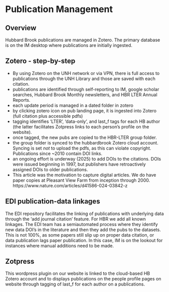 # Publication Management

## Overview

Hubbard Brook publications are managed in Zotero. The primary database is on the IM desktop where publications are initially ingested.

## Zotero - step-by-step

-   By using Zotero on the UNH network or via VPN, there is full access to publications through the UNH Library and those are saved with each citation.
-   publications are identified through self-reporting to IM, google scholar searches, Hubbard Brook Monthly newsletters, and HBR LTER Annual Reports.
-   each update period is managed in a dated folder in zotero
-   by clicking zotero icon on pub landing page, it is ingested into Zotero (full citation plus accessible pdfs)
-   tagging identifies 'LTER', 'data-only', and last_f tags for each HB author (the latter facilitates Zotpress links to each person's profile on the website).
-   once tagged, the new pubs are copied to the HBR-LTER group folder.
-   the group folder is synced to the hubbardbrook Zotero cloud account. Syncing is set *not* to upload the pdfs, as this can violate copyright. Publications since \~2010 contain DOI links.
-   an ongoing effort is underway (2025) to add DOIs to the citations. DOIs were issued beginning in 1997, but publishers have retroactively assigned DOIs to older publications.
-   This article was the motivation to capture digital articles. We do have paper copies at Pleasant View Farm from inception through 2000. https://www.nature.com/articles/d41586-024-03842-z

## EDI publication-data linkages

The EDI repository facilitates the linking of publications with underlying data through the 'add journal citation' feature. For HBR we add all known linkages. The EDI team has a semiautomated process where they identify new data DOI's in the literature and then they add the pubs to the datasets. This is not 100%, as some papers still slip up on proper data citation, or data publication lags paper publication. In this case, IM is on the lookout for instances where manual additions need to be made.

## Zotpress

This wordpress plugin on our website is linked to the cloud-based HB Zotero account and to displays publications on the people profile pages on website through tagging of last_f for each author on a publications.
